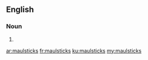 ==English==

===Noun===
{{head|en|noun plural form}}

# {{plural of|maulstick|lang=en}}

[[ar:maulsticks]]
[[fr:maulsticks]]
[[ku:maulsticks]]
[[my:maulsticks]]